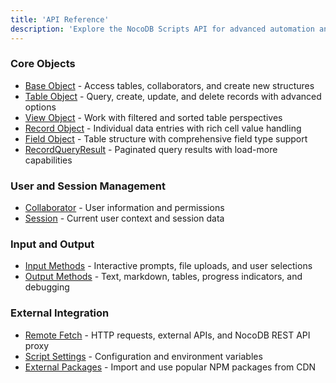 ```yaml
---
title: 'API Reference'
description: 'Explore the NocoDB Scripts API for advanced automation and integration'
---
```


### Core Objects
- [Base Object](/docs/scripts/api-reference/base) - Access tables, collaborators, and create new structures
- [Table Object](/docs/scripts/api-reference/table) - Query, create, update, and delete records with advanced options
- [View Object](/docs/scripts/api-reference/view) - Work with filtered and sorted table perspectives
- [Record Object](/docs/scripts/api-reference/record) - Individual data entries with rich cell value handling
- [Field Object](/docs/scripts/api-reference/field) - Table structure with comprehensive field type support
- [RecordQueryResult](/docs/scripts/api-reference/record-query-result) - Paginated query results with load-more capabilities

### User and Session Management
- [Collaborator](/docs/scripts/api-reference/collaborator) - User information and permissions
- [Session](/docs/scripts/api-reference/session) - Current user context and session data

### Input and Output
- [Input Methods](/docs/scripts/api-reference/input) - Interactive prompts, file uploads, and user selections
- [Output Methods](/docs/scripts/api-reference/output) - Text, markdown, tables, progress indicators, and debugging

### External Integration
- [Remote Fetch](/docs/scripts/api-reference/fetch) - HTTP requests, external APIs, and NocoDB REST API proxy
- [Script Settings](/docs/scripts/api-reference/script-settings) - Configuration and environment variables
- [External Packages](/docs/scripts/api-reference/external-packages) - Import and use popular NPM packages from CDN
